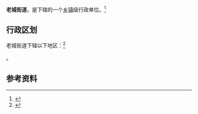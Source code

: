 {{中国乡级行政区|21/12/82/002/000}}

'''老城街道'''，是{{PRC admin/fullname|21/12/82/002/000|3}}下辖的一个[[乡镇|乡镇]]级行政单位。<ref>{{PRC admin/ref sgc|{{PRC admin/parent|21/12/82/002/000}}}}</ref>

== 行政区划 ==

老城街道下辖以下地区：<ref>{{PRC admin/ref sgc|21/12/82/002/000}}</ref>

{{PRC admin/children|21/12/82/002/000}}。

== 参考资料 ==

{{reflist}}

{{PRC admin/navcat|21/12/82/002/000}}
{{辽宁行政区划小作品}}